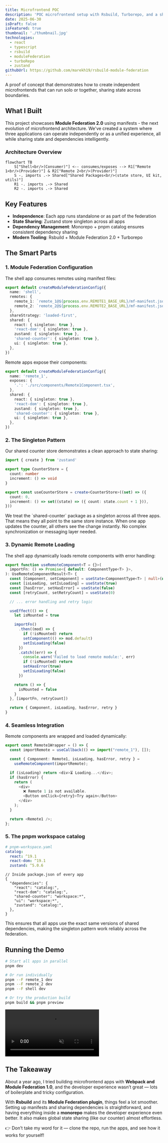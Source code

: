 ```yaml
---
title: Microfrontend POC
description: 'POC microfrontend setup with Rsbuild, Turborepo, and a shared Zustand store across apps.'
date: 2025-06-30
isDraft: false
isFeatured: true
thumbnail: './thumbnail.jpg'
technologies:
  - react
  - typescript
  - rsbuild
  - moduleFederation
  - turboRepo
  - zustand
githubUrl: https://github.com/marekh19/rsbuild-module-federation
---
```



A proof of concept that demonstrates how to create independent microfrontends that can
run solo or together, sharing state across boundaries.

## What I Built

This project showcases **Module Federation 2.0** using manifests - the next evolution of microfrontend architecture. We've created a system where three applications can operate independently or as a unified experience, all while sharing state and dependencies intelligently.

### Architecture Overview

```mermaid
flowchart TB
    S["Shell<br/>(Consumer)"] <-- consumes/exposes --> R1["Remote 1<br/>(Provider)"] & R2["Remote 2<br/>(Provider)"]
    S -. imports .-> Shared["Shared Packages<br/>(state store, UI kit, utils)"]
    R1 -. imports .-> Shared
    R2 -. imports .-> Shared
```

## Key Features

- **Independence**: Each app runs standalone or as part of the federation
- **State Sharing**: Zustand store singleton across all apps
- **Dependency Management**: Monorepo + pnpm catalog ensures consistent dependency sharing
- **Modern Tooling**: Rsbuild + Module Federation 2.0 + Turborepo

## The Smart Parts

### 1. Module Federation Configuration

The shell app consumes remotes using manifest files:

```typescript
export default createModuleFederationConfig({
  name: 'shell',
  remotes: {
    remote_1: `remote_1@${process.env.REMOTE1_BASE_URL}/mf-manifest.json`,
    remote_2: `remote_2@${process.env.REMOTE2_BASE_URL}/mf-manifest.json`,
  },
  shareStrategy: 'loaded-first',
  shared: {
    react: { singleton: true },
    'react-dom': { singleton: true },
    zustand: { singleton: true },
    'shared-counter': { singleton: true },
    ui: { singleton: true },
  },
})
```

Remote apps expose their components:

```typescript
export default createModuleFederationConfig({
  name: 'remote_1',
  exposes: {
    '.': './src/components/Remote1Component.tsx',
  },
  shared: {
    react: { singleton: true },
    'react-dom': { singleton: true },
    zustand: { singleton: true },
    'shared-counter': { singleton: true },
    ui: { singleton: true },
  },
})
```

### 2. The Singleton Pattern

Our shared counter store demonstrates a clean approach to state sharing:

```typescript
import { create } from 'zustand'

export type CounterStore = {
  count: number
  increment: () => void
}

export const useCounterStore = create<CounterStore>((set) => ({
  count: 0,
  increment: () => set((state) => ({ count: state.count + 1 })),
}))
```

<Alert intent="tip" title="Why this works well" className="mt-8">
  We treat the `shared-counter` package as a singleton across all three apps. That means
  they all point to the same store instance. When one app updates the counter, all others
  see the change instantly. No complex synchronization or messaging layer needed.
</Alert>

### 3. Dynamic Remote Loading

The shell app dynamically loads remote components with error handling:

```typescript
export function useRemoteComponent<T = {}>(
  importFn: () => Promise<{ default: ComponentType<T> }>,
): UseRemoteComponentResult<T> {
  const [Component, setComponent] = useState<ComponentType<T> | null>(null)
  const [isLoading, setIsLoading] = useState(true)
  const [hasError, setHasError] = useState(false)
  const [retryCount, setRetryCount] = useState(0)

  // ... error handling and retry logic

  useEffect(() => {
    let isMounted = true

    importFn()
      .then((mod) => {
        if (!isMounted) return
        setComponent(() => mod.default)
        setIsLoading(false)
      })
      .catch((err) => {
        console.warn('Failed to load remote module:', err)
        if (!isMounted) return
        setHasError(true)
        setIsLoading(false)
      })

    return () => {
      isMounted = false
    }
  }, [importFn, retryCount])

  return { Component, isLoading, hasError, retry }
}
```

### 4. Seamless Integration

Remote components are wrapped and loaded dynamically:

```typescript
export const Remote1Wrapper = () => {
  const importRemote = useCallback(() => import("remote_1"), []);

  const { Component: Remote1, isLoading, hasError, retry } =
    useRemoteComponent(importRemote);

  if (isLoading) return <div>⏳ Loading...</div>;
  if (hasError) {
    return (
      <div>
        ❌ Remote 1 is not available.
        <Button onClick={retry}>Try again</Button>
      </div>
    );
  }

  return <Remote1 />;
};
```

### 5. The pnpm workspace catalog

```yaml
# pnpm-workspace.yaml
catalog:
  react: ^19.1
  react-dom: ^19.1
  zustand: ^5.0.6
```

```jsonc
// Inside package.json of every app
{
  "dependencies": {
    "react": "catalog:",
    "react-dom": "catalog:",
    "shared-counter": "workspace:*",
    "ui": "workspace:*",
    "zustand": "catalog:",
  },
}
```

This ensures that all apps use the exact same versions of shared dependencies, making the singleton pattern work reliably across the federation.

## Running the Demo

```bash
# Start all apps in parallel
pnpm dev

# Or run individually
pnpm --F remote_1 dev
pnpm --F remote_2 dev
pnpm --F shell dev

# Or try the production build
pnpm build && pnpm preview
```

<video
  src="/videos/rsbuild-mfe.webm"
  className="h-auto w-full rounded-md"
  autoPlay
  loop
  muted
  playsInline
/>

## The Takeaway

About a year ago, I tried building microfrontend apps with **Webpack and Module Federation 1.0**, and the developer experience wasn’t great — lots of boilerplate and tricky configuration.

With **Rsbuild** and its **Module Federation plugin**, things feel a lot smoother. Setting up manifests and sharing dependencies is straightforward, and having everything inside a **monorepo** makes the developer experience even better. It also makes global state sharing (like our counter) almost effortless.

👉 Don’t take my word for it — clone the repo, run the apps, and see how it works for yourself!
